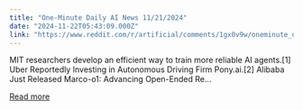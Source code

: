 ```yaml
---
title: "One-Minute Daily AI News 11/21/2024"
date: "2024-11-22T05:43:09.000Z"
link: "https://www.reddit.com/r/artificial/comments/1gx0v9w/oneminute_daily_ai_news_11212024/"
---
```


MIT researchers develop an efficient way to train more reliable AI agents.[1]
 Uber Reportedly Investing in Autonomous Driving Firm Pony.ai.[2]
 Alibaba Just Released Marco-o1: Advancing Open-Ended Re...

[Read more](https://www.reddit.com/r/artificial/comments/1gx0v9w/oneminute_daily_ai_news_11212024/)

